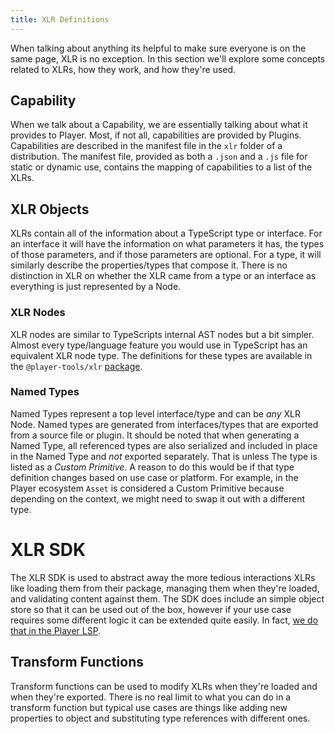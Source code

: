```yaml
---
title: XLR Definitions
---
```


When talking about anything its helpful to make sure everyone is on the same page, XLR is no exception. In this section we'll explore some concepts related to XLRs, how they work, and how they're used.

## Capability

When we talk about a Capability, we are essentially talking about what it provides to Player. Most, if not all, capabilities are provided by Plugins. Capabilities are described in the manifest file in the `xlr` folder of a distribution. The manifest file, provided as both a `.json` and a `.js` file for static or dynamic use, contains the mapping of capabilities to a list of the XLRs.

## XLR Objects

XLRs contain all of the information about a TypeScript type or interface. For an interface it will have the information on what parameters it has, the types of those parameters, and if those parameters are optional. For a type, it will similarly describe the properties/types that compose it. There is no distinction in XLR on whether the XLR came from a type or an interface as everything is just represented by a Node.

### XLR Nodes

XLR nodes are similar to TypeScripts internal AST nodes but a bit simpler. Almost every type/language feature you would use in TypeScript has an equivalent XLR node type. The definitions for these types are available in the `@player-tools/xlr` [package](https://github.com/player-ui/tools/tree/main/xlr/types).

### Named Types

Named Types represent a top level interface/type and can be _any_ XLR Node. Named types are generated from interfaces/types that are exported from a source file or plugin. It should be noted that when generating a Named Type, all referenced types are also serialized and included in place in the Named Type and _not_ exported separately. That is unless The type is listed as a _Custom Primitive_. A reason to do this would be if that type definition changes based on use case or platform. For example, in the Player ecosystem `Asset` is considered a Custom Primitive because depending on the context, we might need to swap it out with a different type.

# XLR SDK

The XLR SDK is used to abstract away the more tedious interactions XLRs like loading them from their package, managing them when they're loaded, and validating content against them. The SDK does include an simple object store so that it can be used out of the box, however if your use case requires some different logic it can be extended quite easily. In fact, [we do that in the Player LSP](https://github.com/player-ui/tools/blob/main/language/json-language-service/src/xlr/registry.ts).

## Transform Functions

Transform functions can be used to modify XLRs when they're loaded and when they're exported. There is no real limit to what you can do in a transform function but typical use cases are things like adding new properties to object and substituting type references with different ones.
